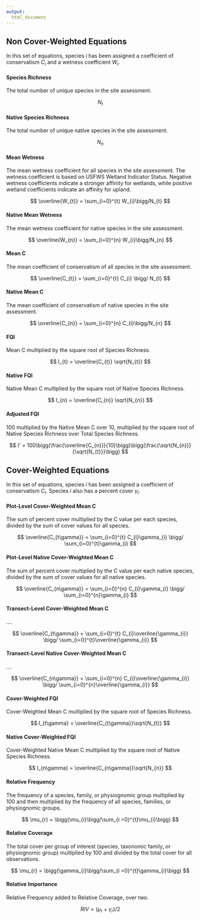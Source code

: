 ```yaml
---
output:
  html_document
---
```


## Non Cover-Weighted Equations

In this set of equations, species $i$ has been assigned a coefficient of conservatism $C_{i}$ and a wetness coefficient $W_{i}$.

#### Species Richness

The total number of unique species in the site assessment.

$$
N_{t}
$$

#### Native Species Richness

The total number of unique native species in the site assessment.

$$
N_{n}
$$

#### Mean Wetness

The mean wetness coefficient for all species in the site assessment. The wetness coefficient is based on USFWS Wetland Indicator Status. Negative wetness coefficients indicate a stronger affinity for wetlands, while positive wetland coefficients indicate an affinity for upland.

$$
\overline{W_{t}} = \sum_{i=0}^{t} W_{i}\bigg/N_{t}
$$

#### Native Mean Wetness

The mean wetness coefficient for native species in the site assessment. 

$$
\overline{W_{n}} = \sum_{i=0}^{n} W_{i}\bigg/N_{n}
$$

#### Mean C

The mean coefficient of conservatism of all species in the site assessment.

$$
\overline{C_{t}} = \sum_{i=0}^{t} C_{i} \bigg/ N_{t}
$$

#### Native Mean C

The mean coefficient of conservatism of native species in the site assessment.

$$
\overline{C_{n}} = \sum_{i=0}^{n} C_{i}\bigg/N_{n}
$$

#### FQI

Mean C multiplied by the square root of Species Richness.

$$
I_{t} = \overline{C_{t}} \sqrt{N_{t}}
$$

#### Native FQI

Native Mean C multiplied by the square root of Native Species Richness.

$$
I_{n} = \overline{C_{n}} \sqrt{N_{n}}
$$

#### Adjusted FQI

100 multiplied by the Native Mean C over 10, multiplied by the square root of Native Species Richness over Total Species Richness.

$$
I' = 100\bigg(\frac{\overline{C_{n}}}{10}\bigg)\bigg(\frac{\sqrt{N_{n}}}{\sqrt{N_{t}}}\bigg)
$$

## Cover-Weighted Equations

In this set of equations, species $i$ has been assigned a coefficient of conservatism $C_{i}$. Species $i$ also has a percent cover $\gamma_i$.

#### Plot-Level Cover-Weighted Mean C

The sum of percent cover multiplied by the C value per each species, divided by the sum of cover values for all species.

$$
\overline{C_{t\gamma}} = \sum_{i=0}^{t} C_{i}\gamma_{i} \bigg/ \sum_{i=0}^{t}\gamma_{i}
$$

#### Plot-Level Native Cover-Weighted Mean C

The sum of percent cover multiplied by the C value per each native species, divided by the sum of cover values for all native species.

$$
\overline{C_{n\gamma}} = \sum_{i=0}^{n} C_{i}\gamma_{i} \bigg/ \sum_{i=0}^{n}\gamma_{i}
$$

#### Transect-Level Cover-Weighted Mean C

....

$$
\overline{C_{t\gamma}} = \sum_{i=0}^{t} C_{i}\overline{\gamma_{i}} \bigg/ \sum_{i=0}^{t}\overline{\gamma_{i}}
$$

#### Transect-Level Native Cover-Weighted Mean C

....

$$
\overline{C_{n\gamma}} = \sum_{i=0}^{n} C_{i}\overline{\gamma_{i}} \bigg/ \sum_{i=0}^{n}\overline{\gamma_{i}}
$$

#### Cover-Weighted FQI

Cover-Weighted Mean C multiplied by the square root of Species Richness.

$$
I_{t\gamma} = \overline{C_{t\gamma}}\sqrt{N_{t}}
$$

#### Native Cover-Weighted FQI

Cover-Weighted Native Mean C multiplied by the square root of Native Species Richness.

$$
I_{n\gamma} = \overline{C_{n\gamma}}\sqrt{N_{n}}
$$

#### Relative Frequency

The frequency of a species, family, or physiognomic group multiplied by 100 and then multiplied by the frequency of all species, families, or physiognomic groups. 

$$
\mu_{r} = \bigg(\mu_{i}\bigg/\sum_{i =0}^{t}\mu_{i}\bigg)
$$

#### Relative Coverage

The total cover per group of interest (species, taxonomic family, or physiognomic group) multiplied by 100 and divided by the total cover for all observations.

$$
\mu_{r} = \bigg(\gamma_{i}\bigg/\sum_{i =0}^{t}\gamma_{i}\bigg)
$$

#### Relative Importance

Relative Frequency added to Relative Coverage, over two.

$$
RIV = \bigg(\mu_{r} + \gamma_{r}\bigg)\bigg/2
$$


